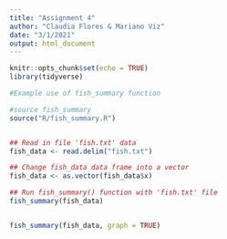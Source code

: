 ```yaml
---
title: "Assignment 4"
author: "Claudia Flores & Mariano Viz"
date: "3/1/2021"
output: html_document
---
```


```r
knitr::opts_chunk$set(echo = TRUE)
library(tidyverse)
```


```r
#Example use of fish_summary function

#source fish_summary
source("R/fish_summary.R")


## Read in file 'fish.txt' data
fish_data <- read.delim("fish.txt")

## Change fish_data data frame into a vector
fish_data <- as.vector(fish_data$x)

## Run fish_summary() function with 'fish.txt' file
fish_summary(fish_data)


fish_summary(fish_data, graph = TRUE)


```


